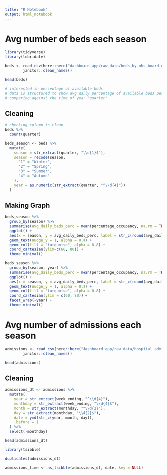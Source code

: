 ```yaml
---
title: "R Notebook"
output: html_notebook
---
```


# Avg number of beds each season

```r
library(tidyverse)
library(lubridate)

beds <- read_csv(here::here("dashboard_app/raw_data/beds_by_nhs_board_of_treatment_and_specialty.csv")) %>% 
        janitor::clean_names()

head(beds)

# interested in percentage of available beds
# data is structured to show avg daily percentage of available beds per hospital (id = "hb")
# comparing against the time of year "quarter"
```
## Cleaning

```r
# checking column is clean
beds %>% 
  count(quarter)

beds_season <- beds %>% 
  mutate(
    season = str_extract(quarter, "\\d{1}$"),
    season = recode(season, 
      "1" = "Winter",
      "2" = "Spring",
      "3" = "Summer",
      "4" = "Autumn"
    ),
    year = as.numeric(str_extract(quarter, "^\\d{4}"))
  )
```
## Making Graph

```r
beds_season %>% 
  group_by(season) %>% 
  summarise(avg_daily_beds_perc = mean(percentage_occupancy, na.rm = TRUE)) %>% 
  ggplot() +
  aes(x = season, y = avg_daily_beds_perc, label = str_c(round(avg_daily_beds_perc), "%")) +
  geom_text(nudge_y = 1, alpha = 0.8) +
  geom_col(fill = "turquoise", alpha = 0.8) +
  coord_cartesian(ylim=c(60, 80)) +
  theme_minimal()

beds_season %>% 
  group_by(season, year) %>% 
  summarise(avg_daily_beds_perc = mean(percentage_occupancy, na.rm = TRUE)) %>% 
  ggplot() +
  aes(x = season, y = avg_daily_beds_perc, label = str_c(round(avg_daily_beds_perc), "%")) +
  geom_text(nudge_y = 1, alpha = 0.8) +
  geom_col(fill = "turquoise", alpha = 0.8) +
  coord_cartesian(ylim = c(60, 80)) +
  facet_wrap(~year) +
  theme_minimal()
```

# Avg number of admissions each season

```r
admissions <- read_csv(here::here("dashboard_app/raw_data/hospital_admissions_hb_simd_20220302.csv")) %>% 
        janitor::clean_names()

head(admissions)
```

## Cleaning

```r
admissions_dt <- admissions %>% 
  mutate(
    year = str_extract(week_ending, "^\\d{4}"),
    monthday = str_extract(week_ending, "\\d{4}$"),
    month = str_extract(monthday, "^\\d{2}"),
    day = str_extract(monthday, "\\d{2}$"),
    date = ymd(str_c(year, month, day)),
    .before = 1
  ) %>% 
  select(-monthday)

head(admissions_dt)
```

```r
library(tsibble)

duplicates(admissions_dt)

admissions_time <- as_tsibble(admissions_dt, date, key = NULL)
```

